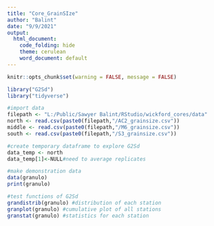 ```yaml
---
title: "Core_GrainSIze"
author: "Balint"
date: "9/9/2021"
output: 
  html_document:
    code_folding: hide
    theme: cerulean
    word_document: default
---
```

```r
knitr::opts_chunk$set(warning = FALSE, message = FALSE)

library("G2Sd")
library("tidyverse")

#import data
filepath <- "L:/Public/Sawyer Balint/RStudio/wickford_cores/data"
north <- read.csv(paste0(filepath,"/AC2_grainsize.csv"))
middle <- read.csv(paste0(filepath,"/M6_grainsize.csv"))
south <- read.csv(paste0(filepath,"/S3_grainsize.csv"))

#create temporary dataframe to explore G2Sd
data_temp <- north
data_temp[1]<-NULL#need to average replicates

#make demonstration data
data(granulo)
print(granulo)

#test functions of G2Sd
grandistrib(granulo) #distribution of each station
granplot(granulo) #cumulative plot of all stations
granstat(granulo) #statistics for each station

```